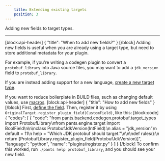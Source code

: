 ```yaml
---
    title: Extending existing targets
    position: 3
---
```


Adding new fields to target types.

---

[block:api-header]
{
  "title": "When to add new fields?"
}
[/block]
Adding new fields is useful when you are already using a target type, but need to store additional metadata for your plugin.

For example, if you're writing a codegen plugin to convert a `protobuf_library` into Java source files, you may want to add a `jdk_version` field to `protobuf_library`.

If you are instead adding support for a new language, [create a new target type](doc:target-api-new-targets).

If you want to reduce boilerplate in BUILD files, such as changing default values, use [macros](doc:macros).
[block:api-header]
{
  "title": "How to add new fields"
}
[/block]
First, [define the field](doc:target-api-new-fields). Then, register it by using `OriginalTarget.register_plugin_field(CustomField)`, like this:
[block:code]
{
  "codes": [
    {
      "code": "from pants.backend.codegen.protobuf.target_types import ProtobufLibrary\nfrom pants.engine.target import BoolField\n\n\nclass ProtobufJdkVersion(IntField):\n    alias = \"jdk_version\"\n    default = 11\n    help = \"Which JDK protobuf should target.\"\n\n\ndef rules():\n    return [ProtobufLibrary.register_plugin_field(ProtobufJdkVersion)]",
      "language": "python",
      "name": "plugins/register.py"
    }
  ]
}
[/block]
To confirm this worked, run `./pants help protobuf_library`, and you should see your new field.